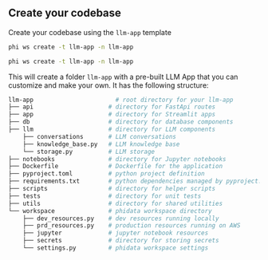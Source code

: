 ## Create your codebase

Create your codebase using the `llm-app` template

<CodeGroup>

```bash Mac
phi ws create -t llm-app -n llm-app
```

```bash Windows
phi ws create -t llm-app -n llm-app
```

</CodeGroup>

This will create a folder `llm-app` with a pre-built LLM App that you can customize and make your own. It has the following structure:

```bash
llm-app                       # root directory for your llm-app
├── api                     # directory for FastApi routes
├── app                     # directory for Streamlit apps
├── db                      # directory for database components
├── llm                     # directory for LLM components
    ├── conversations       # LLM conversations
    ├── knowledge_base.py   # LLM knowledge base
    └── storage.py          # LLM storage
├── notebooks               # directory for Jupyter notebooks
├── Dockerfile              # Dockerfile for the application
├── pyproject.toml          # python project definition
├── requirements.txt        # python dependencies managed by pyproject.toml
├── scripts                 # directory for helper scripts
├── tests                   # directory for unit tests
├── utils                   # directory for shared utilities
└── workspace               # phidata workspace directory
    ├── dev_resources.py    # dev resources running locally
    ├── prd_resources.py    # production resources running on AWS
    ├── jupyter             # jupyter notebook resources
    ├── secrets             # directory for storing secrets
    └── settings.py         # phidata workspace settings
```
